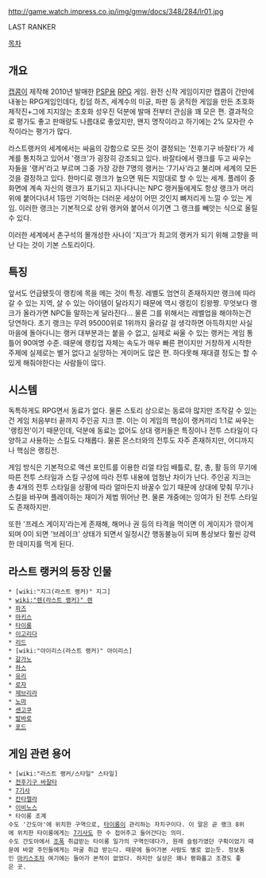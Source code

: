http://game.watch.impress.co.jp/img/gmw/docs/348/284/lr01.jpg


LAST RANKER

[[목차]]

== 개요 ==
[[캡콤]]이 제작해 2010년 발매한 [[PSP]]용 [[RPG]] 게임. 완전 신작 게임이지만 캡콤이 간만에 내놓는 RPG게임인데다, 킹덤 하츠, 세계수의 미궁, 파판 등 굵직한 게임을 만든 초호화 제작진+그에 지지않는 초호화 성우진 덕분에 발매 전부터 관심을 꽤 모은 편. 결과적으로 평가도 좋고 판매량도 나름대로 좋았지만, 왠지 명작이라고 하기에는 2% 모자란 수작이라는 평가가 많다.

라스트랭커의 세계에서는 싸움의 강함으로 모든 것이 결정되는 '전후기구 바잘타'가 세계를 통치하고 있어서 '랭크'가 굉장히 강조되고 있다. 바잘타에서 랭크를 두고 싸우는 자들을 '랭커'라고 부르며 그중 가장 강한 7명의 랭커는 '7기사'라고 불리며 세계의 모든 것을 결정하고 있다. 한마디로 랭크가 높으면 뭐든 지맘대로 할 수 있는 세계. 플레이 중 화면에 계속 자신의 랭크가 표기되고 지나다니는 NPC 랭커들에게도 항상 랭크가 머리위에 붙어다녀서 1등만 기억하는 더러운 세상이 어떤 것인지 뼈저리게 느낄 수 있는 게임. 이러한 랭크는 기본적으로 상위 랭커와 붙어서 이기면 그 랭크를 빼앗는 식으로 올릴 수 있다. 

이러한 세계에서 촌구석의 몰개성한 사나이 '지크'가 최고의 랭커가 되기 위해 고향을 떠난 다는 것이 기본 스토리이다.

== 특징 ==
앞서도 언급됐듯이 랭킹에 목을 메는 것이 특징. 레벨도 엄연히 존재하지만 랭크에 따라 갈 수 있는 지역, 살 수 있는 아이템이 달라지기 때문에 역시 랭킹이 킹왕짱. 무엇보다 랭크가 올라가면 NPC들 말하는게 달라진다... 물론 그를 위해서는 레벨업을 해야하는건 당연하다. 초기 랭크는 무려 95000위로 1위까지 올라갈 걸 생각하면 아득하지만 사실 마을에 돌아다니는 랭커 대부분과는 붙을 수 없고, 실제로 싸울 수 있는 랭커는 게임 통틀어 90여명 수준. 때문에 랭킹업 자체는 속도가 매우 빠른 편이지만 거창하게 시작한 주제에 실제로는 별거 없다고 실망하는 게이머도 많은 편. 하다못해 재대결 정도는 할 수 있게 해줘야한다는 사람들이 많다.

== 시스템 ==
독특하게도 RPG면서 동료가 없다. 물론 스토리 상으로는 동료야 많지만 조작갈 수 있는 건 게임 처음부터 끝까지 주인공 지크 뿐. 이는 이 게임의 핵심이 랭커끼리 1:1로 싸우는 '랭킹전'이기 때문인데, 덕분에 동료는 없어도 상대 랭커들은 특징이나 전투 스타일이 다양하고 사용하는 스킬도 다채롭다. 물론 몬스터와의 전투도 자주 존재하지만, 어디까지나 핵심은 랭킹전. 


게임 방식은 기본적으로 액션 포인트를 이용한 리얼 타임 배틀로, 칼, 총, 활 등의 무기에 따른 전투 스타일과 스킬 구성에 따라 전투 내용에 엄청난 차이가 난다. 주인공 지크는 총 4개의 전투 스타일을 상황에 따라 얼마든지 바꿀수 있기 때문에 상대에 맞춰 무기나 스킬을 바꾸며 플레이하는 재미가 제법 뛰어난 편. 물론 개중에는 잉여가 된 전투 스타일도 존재하지만. 

또한 '프레스 게이지'라는게 존재해, 해머나 권 등의 타격을 먹이면 이 게이지가 깎이게 되며 0이 되면 '브레이크' 상태가 되면서 일정시간 행동불능이 되며 통상보다 훨씬 강력한 데미지를 먹게 된다. 

== 라스트 랭커의 등장 인물 ==
 * [wiki:"지그(라스트 랭커)" 지그]
 * [[wiki:"렌(라스트 랭커)" 렌]]
 * [[파즈]]
 * [[마키스]]
 * [[타이롱]]
 * [[이고리다]]
 * [[리드]]
 * [wiki:"아이리스(라스트 랭커)" 아이리스]
 * [[갈가노]]
 * [[하스]]
 * [[유리]]
 * [[로자]]
 * [[제브리라]]
 * [[노마]]
 * [[센고쿠]]
 * [[발바로]]
 * [[포드]]

== 게임 관련 용어 ==
 * [wiki:"라스트 랭커/스타일" 스타일]
 * [[전후기구 바잘타]]
 * [[7기사]]
 * [[칸타렐라]]
 * [[이비노스]]
 * 타이롱 조계
 수도 '간도아'에 위치한 구역으로, [[타이롱]]이 관리하는 자치구이다. 이 말은 곧 랭크 8위에 위치한 타이롱에게는 [[7기사]]도 한 수 접어주고 들어간다는 의미. 
 수도 간도아에서 [[조폭]] 취급받는 타이롱 일가의 구역인데다가, 원래 슬럼가였던 구획이었기 때문에 바깥 주민들에게는 마굴 취급 받는다. 때문에 들어가본 사람도 별로 없는듯. 정보통인 [[마키스]]조차 여기에는 들어가 본적이 없었다. 하지만 실상은 꽤나 평화롭고 조경도 좋은 곳.

